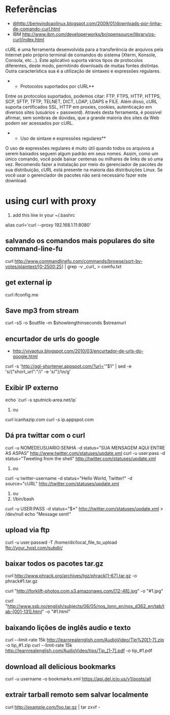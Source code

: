 =Referências=
* [[@http://bemvindoaolinux.blogspot.com/2009/01/downloads-por-linha-de-comando-curl.html]]
* IBM [[http://www.ibm.com/developerworks/br/opensource/library/os-curl/index.html]]

cURL é uma ferramenta desenvolvida para a transferência de arquivos pela
Internet pelo próprio terminal de comandos do sistema (Xterm, Konsole, Consola,
etc...). Este aplicativo suporta vários tipos de protocolos diferentes, deste
modo, permitindo downloads de muitas fontes distintas. Outra característica sua
é a utilização de sintaxes e expressões regulares.

**Protocolos suportados por cURL**

Entre os protocolos suportados, podemos citar: FTP, FTPS, HTTP, HTTPS, SCP,
SFTP, TFTP, TELNET, DICT, LDAP, LDAPS e FILE. Além disso, cURL suporta
certificados SSL, HTTP em proxies, cookies, autenticação em diversos sites
(usuários + password). Através desta ferramenta, é possível afirmar, sem
sombras de dúvidas, que a grande maioria dos sites da Web podem ser acessados
por cURL.

**Uso de sintaxe e expressões regulares**

O uso de expressões regulares é muito útil quando todos os arquivos a serem
baixados seguem algum padrão em seus nomes. Assim, como um único comando, você
pode baixar centenas ou milhares de links de só uma vez.  Recomendo fazer a
instalação por meio do gerenciador de pacotes de sua distribuição, cURL está
presente na maioria das distribuições Linux. Se você usar o gerenciador de
pacotes não será necessário fazer este download.

=using curl with proxy=

# add this line in your ~/.bashrc
alias curl='curl --proxy 192.168.1.11:8080'

==salvando os comandos mais populares do site command-line-fu==

curl http://www.commandlinefu.com/commands/browse/sort-by-votes/plaintext/[0-2500:25] | grep -v _curl_ > comfu.txt

==get external ip==

curl ifconfig.me

==Save mp3 from stream==

curl -sS -o $outfile -m $showlengthinseconds $streamurl

==encurtador de urls do google==
* http://vivaotux.blogspot.com/2010/03/encurtador-de-urls-do-google.html

curl -s 'http://ggl-shortener.appspot.com/?url='"$1" | sed -e 's/{"short_url":"//' -e 's/"}/\n/g'

==Exibir IP externo==

echo `curl -s sputnick-area.net/ip`

# ou
curl icanhazip.com
curl -s ip.appspot.com

==Dá pra twittar com o curl==

curl -u NOMEDEUSUARIO:SENHA -d status=”SUA MENSAGEM AQUI ENTRE AS ASPAS” http://www.twitter.com/statuses/update.xml
curl -u user:pass -d status="Tweeting from the shell" http://twitter.com/statuses/update.xml

# ou
curl -u twitter-username -d status="Hello World, Twitter!" -d source="cURL" http://twitter.com/statuses/update.xml

#ou
#!/bin/bash
curl -u USER:PASS -d status="$*" http://twitter.com/statuses/update.xml > /dev/null
echo "Message sent!"

==upload via ftp==

curl -u user:passwd -T /home/dir/local_file_to_upload ftp://your_host.com/subdir/

==baixar todos os pacotes tar.gz==

curl http://www.phrack.org/archives/tgz/phrack[1-67].tar.gz -o phrack#1.tar.gz

curl "http://forklift-photos.com.s3.amazonaws.com/[12-48].jpg" -o "#1.jpg"

curl "http://www.ssb.no/english/subjects/06/05/nos_lonn_en/nos_d362_en/tab/tab-[001-131].html" -o "#1.html"

==baixando lições de inglês audio e texto==

curl --limit-rate 15k http://learnrealenglish.com/AudioVideo/Tip%20[1-7].zip -o tip_#1.zip
curl --limit-rate 15k http://learnrealenglish.com/AudioVideo/tips/Tip_[1-7].pdf -o tip_#1.pdf

==download all delicious bookmarks==

curl -u username -o bookmarks.xml https://api.del.icio.us/v1/posts/all

==extrair tarball remoto sem salvar localmente==

curl http://example.com/foo.tar.gz | tar zxvf -
